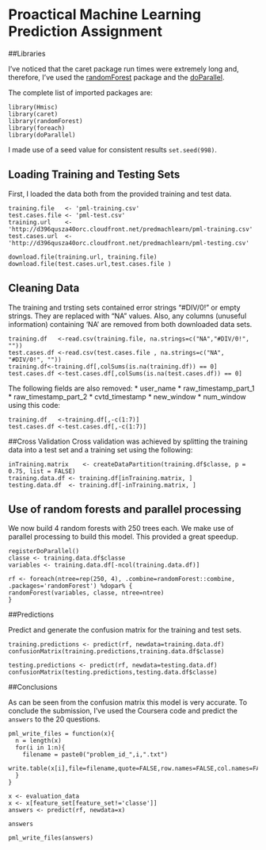 # Proactical Machine Learning Prediction Assignment

##Libraries

I've noticed that the caret package run times were extremely long and, therefore, I've used the [randomForest](http://cran.r-project.org/web/packages/randomForest/randomForest.pdf) package and the [doParallel](http://cran.r-project.org/web/packages/doParallel/vignettes/gettingstartedParallel.pdf).

The complete list of imported packages are:
```
library(Hmisc)
library(caret)
library(randomForest)
library(foreach)
library(doParallel)
```

I made use of a seed value for consistent results ```set.seed(998)```.

## Loading Training and Testing Sets

First, I loaded the data both from the provided training and test data.
```
training.file   <- 'pml-training.csv'
test.cases.file <- 'pml-test.csv'
training.url    <- 'http://d396qusza40orc.cloudfront.net/predmachlearn/pml-training.csv'
test.cases.url  <- 'http://d396qusza40orc.cloudfront.net/predmachlearn/pml-testing.csv'

download.file(training.url, training.file)
download.file(test.cases.url,test.cases.file )
```

## Cleaning Data

The training and trsting sets contained error strings "#DIV/0!" or empty strings. They are replaced with "NA" values. Also, any columns (unuseful information) containing 'NA' are removed from both downloaded data sets.
```
training.df   <-read.csv(training.file, na.strings=c("NA","#DIV/0!", ""))
test.cases.df <-read.csv(test.cases.file , na.strings=c("NA", "#DIV/0!", ""))
training.df<-training.df[,colSums(is.na(training.df)) == 0]
test.cases.df <-test.cases.df[,colSums(is.na(test.cases.df)) == 0]
```

The following fields are also removed:
* user_name
* raw_timestamp_part_1
* raw_timestamp_part_2
* cvtd_timestamp
* new_window
* num_window
using this code:
```
training.df   <-training.df[,-c(1:7)]
test.cases.df <-test.cases.df[,-c(1:7)]
```

##Cross Validation
Cross validation was achieved by splitting the training data into a test set and a training set using the following:
```
inTraining.matrix    <- createDataPartition(training.df$classe, p = 0.75, list = FALSE)
training.data.df <- training.df[inTraining.matrix, ]
testing.data.df  <- training.df[-inTraining.matrix, ]
```

## Use of random forests and parallel processing
We now build 4 random forests with 250 trees each. We make use of parallel processing to build this model. This provided a great speedup.
```
registerDoParallel()
classe <- training.data.df$classe
variables <- training.data.df[-ncol(training.data.df)]

rf <- foreach(ntree=rep(250, 4), .combine=randomForest::combine, .packages='randomForest') %dopar% {
randomForest(variables, classe, ntree=ntree) 
}
```

##Predictions

Predict and generate the confusion matrix for the training and test sets.
```
training.predictions <- predict(rf, newdata=training.data.df)
confusionMatrix(training.predictions,training.data.df$classe)

testing.predictions <- predict(rf, newdata=testing.data.df)
confusionMatrix(testing.predictions,testing.data.df$classe)
```

##Conclusions

As can be seen from the confusion matrix this model is very accurate.
To conclude the submission, I've used the Coursera code and predict the `answers` to the 20 questions.
```
pml_write_files = function(x){
  n = length(x)
  for(i in 1:n){
    filename = paste0("problem_id_",i,".txt")
    write.table(x[i],file=filename,quote=FALSE,row.names=FALSE,col.names=FALSE)
  }
}

x <- evaluation_data
x <- x[feature_set[feature_set!='classe']]
answers <- predict(rf, newdata=x)

answers

pml_write_files(answers)
```

